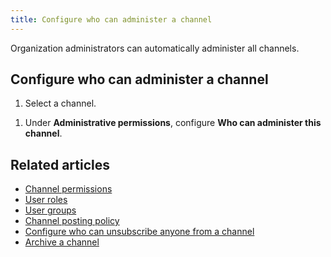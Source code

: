 ```yaml
---
title: Configure who can administer a channel
---
```




<ZulipNote>
  Organization administrators can automatically administer all channels.
</ZulipNote>

<ChannelAdminPermissions />

## Configure who can administer a channel

<FlattenedSteps>
  <NavigationSteps target="relative/channel/all" />

  1. Select a channel.

  <SelectChannelViewGeneralAdvanced />

  1. Under **Administrative permissions**, configure **Who can administer
     this channel**.

  <SaveChanges />
</FlattenedSteps>

## Related articles

* [Channel permissions](/help/channel-permissions)
* [User roles](/help/user-roles)
* [User groups](/help/user-groups)
* [Channel posting policy](/help/channel-posting-policy)
* [Configure who can unsubscribe anyone from a channel](/help/configure-who-can-unsubscribe-others)
* [Archive a channel](/help/archive-a-channel)
